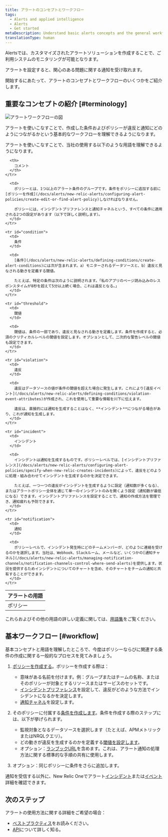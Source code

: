 ```yaml
---
title: アラートのコンセプトとワークフロー
tags:
  - Alerts and applied intelligence
  - Alerts
  - Get started
metaDescription: Understand basic alerts concepts and the general workflow for setting up alerting policies and conditions.
translationType: human
---
```


Alertsでは、カスタマイズされたアラートソリューションを作成することで、ご利用システムのモニタリングが可能となります。

アラートを設定すると、関心のある問題に関する通知を受け取れます。

開始するにあたって、アラートのコンセプトとワークフローのいくつかをご紹介します。

## 重要なコンセプトの紹介 [#terminology]

![アラートワークフローの図](./images/new-relic-alert-creation-workflow-diagram.png "new-relic-alert-creation-workflow-diagram.png")

<figcaption>
  アラートを使いこなすことで、作成した条件およびポリシーが違反と通知にどのようにつながるかという基本的なワークフローを理解できるようになります。
</figcaption>

アラートを使いこなすことで、当社の使用する以下のような用語を理解できるようになります。

<table>
  <thead>
    <tr>
      <th style={{ width: "150px" }}>
        アラートの用語
      </th>

      <th>
        コメント
      </th>
    </tr>
  </thead>

  <tbody>
    <tr id="policy">
      <td>
        ポリシー
      </td>

      <td>
        ポリシーとは、1つ以上のアラート条件のグループです。条件をポリシーに追加する前に[ポリシーを作成](/docs/alerts/new-relic-alerts/configuring-alert-policies/create-edit-or-find-alert-policy)しなければなりません。

        ポリシーには、インシデントプリファレンスと通知チャネルという、すべての条件に適用される2つの設定があります（以下で詳しく説明します）。
      </td>
    </tr>

    <tr id="condition">
      <td>
        条件
      </td>

      <td>
        [条件](/docs/alerts/new-relic-alerts/defining-conditions/create-alert-conditions)には次が含まれます。a）モニターされるデータソースと、b）違反と見なされる動きを定義する閾値。

        たとえば、特定の条件は次のように説明されます。「私のアプリのページ読み込みのレスポンスタイムが8秒を超えて5分以上続く場合、これは違反となる。」
      </td>
    </tr>

    <tr id="threshold">
      <td>
        閾値
      </td>

      <td>
        閾値は、条件の一部であり、違反と見なされる動きを定義します。条件を作成すると、必須のクリティカルレベルの閾値を設定します。オプションとして、二次的な警告レベルの閾値も設定できます。
      </td>
    </tr>

    <tr id="violation">
      <td>
        違反
      </td>

      <td>
        違反はデータソースの値が条件の閾値を超えた場合に発生します。これにより[違反イベント](/docs/alerts/new-relic-alerts/defining-conditions/violation-event-attributes)が作成され、これを使用して重要な情報を川下に伝えます。

        違反は、直接的には通知を生成することはなく、**インシデント**につながる場合があり、これが通知を生成します。
      </td>
    </tr>

    <tr id="incident">
      <td>
        インシデント
      </td>

      <td>
        インシデントは通知を生成するものです。ポリシーレベルでは、[インシデントプリファレンス](/docs/alerts/new-relic-alerts/configuring-alert-policies/specify-when-new-relic-creates-incidents)によって、違反をどのように処理・組み合わせてインシデントを生成するのかを決定できます。

        たとえば、一つ一つの違反がインシデントを生成するように設定（通知数が多くなる）、またはアラートポリシー全体を通じて単一のインシデントのみを開くよう設定（通知数が最低になる）できます。インシデントプリファレンスを設定することで、通知の作成方法を管理でき、通知疲れも予防できます。
      </td>
    </tr>

    <tr id="notification">
      <td>
        通知
      </td>

      <td>
        ポリシーレベルで、インシデント発生時にどのチームメンバーが、どのように連絡を受けるのかを選択します。当社は、Webhook、Slackルーム、メールなど、いくつかの[通知チャネル](/docs/alerts/new-relic-alerts/managing-notification-channels/notification-channels-control-where-send-alerts)を提供します。状況を提供するためインシデントについてのチャートを含め、そのチャートをチームの通知と共有することができます。
      </td>
    </tr>
  </tbody>
</table>

これらおよびその他の用語の詳しい定義に関しては、[用語集](/docs/using-new-relic/welcome-new-relic/getting-started/glossary)をご覧ください。

## 基本ワークフロー [#workflow]

基本コンセプトと用語を理解したところで、今度はポリシーならびに関連する条件の作成に関する一般的なプロセスを見てみましょう。

1. [ポリシーを作成する](/docs/alerts/new-relic-alerts/configuring-alert-policies/create-or-rename-alert-policy)。ポリシーを作成する際は：

   * 意味がある名前を付けます。例：グループまたはチームの名称、またはそのポリシーが対象とするリソースまたはサービスのセットです。
   * [インシデントプリファレンス](/docs/alerts/new-relic-alerts/configuring-alert-policies/specify-when-new-relic-creates-incidents)を設定して、違反がどのような方法でインシデントになるかを決定します。
   * [通知チャネル](/docs/alerts/new-relic-alerts-beta/managing-notification-channels/notification-channels-controlling-where-send-alerts)を設定します。

2. そのポリシーに付属する[条件を作成します](/docs/alerts/new-relic-alerts/defining-conditions/define-alert-conditions)。条件を作成する際のステップには、以下が挙げられます。

   * 監視対象となるデータソースを選択します（たとえば、APMメトリックまたはNRQLクエリ）。
   * どの動きが違反を生成するのかを定義する[閾値を設定します](/docs/alerts/new-relic-alerts/defining-conditions/set-thresholds-alert-condition)。
   * オプション：[ランブックURL](/docs/alerts/new-relic-alerts-beta/reviewing-alert-incidents/provide-runbook-instructions-alerts)を含めます。これは、アラート通知の処理方法に関する標準的な手順の共有に使用します。

3. オプション：同じポリシーに条件をさらに追加します。

通知を受信する以外に、New Relic Oneでアラート[インシデント](/docs/accounts-partnerships/education/getting-started-new-relic/glossary#alert-incident)または[イベント](/docs/alerts/new-relic-alerts/reviewing-alert-incidents/view-events-their-products)詳細を確認できます。

## 次のステップ

アラートの使用方法に関する詳細をご希望の場合：

* [ベストプラクティス](/docs/alerts/new-relic-alerts/getting-started/best-practices-alert-policies)をお読みください。
* [API](/docs/alerts/rest-api-alerts/new-relic-alerts-rest-api/rest-api-calls-new-relic-alerts)について詳しく知る。